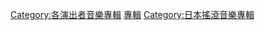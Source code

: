 {{DEFAULTSORT:Glay}}
[[Category:各演出者音樂專輯|Category:各演出者音樂專輯]]
[[Category:GLAY|專輯]]
[[Category:日本搖滾音樂專輯|Category:日本搖滾音樂專輯]]